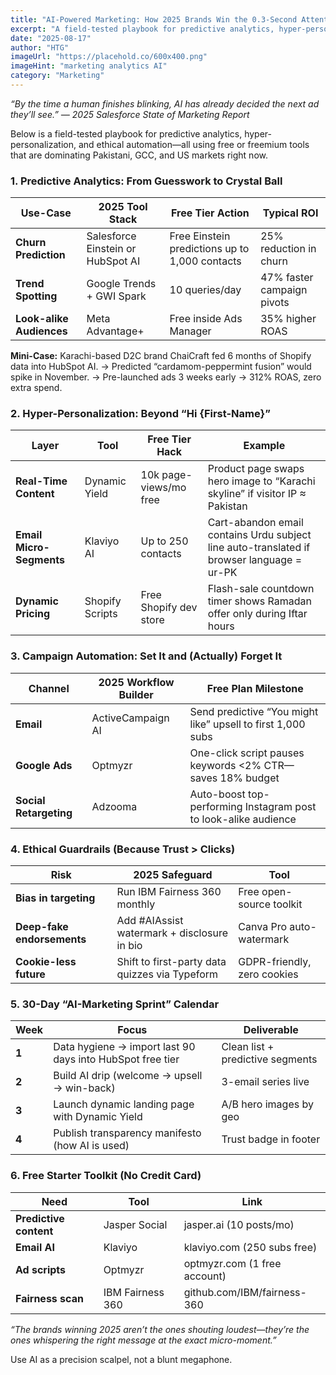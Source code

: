 ```yaml
---
title: "AI-Powered Marketing: How 2025 Brands Win the 0.3-Second Attention Span"
excerpt: "A field-tested playbook for predictive analytics, hyper-personalization, and ethical automation using free or freemium tools."
date: "2025-08-17"
author: "HTG"
imageUrl: "https://placehold.co/600x400.png"
imageHint: "marketing analytics AI"
category: "Marketing"
---
```


*“By the time a human finishes blinking, AI has already decided the next ad they’ll see.” — 2025 Salesforce State of Marketing Report*

Below is a field-tested playbook for predictive analytics, hyper-personalization, and ethical automation—all using free or freemium tools that are dominating Pakistani, GCC, and US markets right now.

### 1. Predictive Analytics: From Guesswork to Crystal Ball

| Use-Case              | 2025 Tool Stack               | Free Tier Action                             | Typical ROI                  |
|-----------------------|-------------------------------|----------------------------------------------|------------------------------|
| **Churn Prediction**  | Salesforce Einstein or HubSpot AI | Free Einstein predictions up to 1,000 contacts | 25% reduction in churn       |
| **Trend Spotting**    | Google Trends + GWI Spark       | 10 queries/day                               | 47% faster campaign pivots   |
| **Look-alike Audiences**| Meta Advantage+                 | Free inside Ads Manager                      | 35% higher ROAS              |

**Mini-Case:**
Karachi-based D2C brand ChaiCraft fed 6 months of Shopify data into HubSpot AI.
→ Predicted “cardamom-peppermint fusion” would spike in November.
→ Pre-launched ads 3 weeks early → 312% ROAS, zero extra spend.

### 2. Hyper-Personalization: Beyond “Hi {First-Name}”

| Layer                   | Tool             | Free Tier Hack                                  | Example                                                                          |
|-------------------------|------------------|-------------------------------------------------|----------------------------------------------------------------------------------|
| **Real-Time Content**   | Dynamic Yield    | 10k page-views/mo free                          | Product page swaps hero image to “Karachi skyline” if visitor IP ≈ Pakistan      |
| **Email Micro-Segments**| Klaviyo AI       | Up to 250 contacts                              | Cart-abandon email contains Urdu subject line auto-translated if browser language = ur-PK |
| **Dynamic Pricing**     | Shopify Scripts  | Free Shopify dev store                          | Flash-sale countdown timer shows Ramadan offer only during Iftar hours           |

### 3. Campaign Automation: Set It and (Actually) Forget It

| Channel               | 2025 Workflow Builder | Free Plan Milestone                                              |
|-----------------------|-----------------------|------------------------------------------------------------------|
| **Email**             | ActiveCampaign AI     | Send predictive “You might like” upsell to first 1,000 subs       |
| **Google Ads**        | Optmyzr               | One-click script pauses keywords <2% CTR—saves 18% budget        |
| **Social Retargeting**| Adzooma               | Auto-boost top-performing Instagram post to look-alike audience |

### 4. Ethical Guardrails (Because Trust > Clicks)

| Risk                      | 2025 Safeguard                                | Tool                               |
|---------------------------|-----------------------------------------------|------------------------------------|
| **Bias in targeting**     | Run IBM Fairness 360 monthly                  | Free open-source toolkit           |
| **Deep-fake endorsements**| Add #AIAssist watermark + disclosure in bio   | Canva Pro auto-watermark           |
| **Cookie-less future**    | Shift to first-party data quizzes via Typeform| GDPR-friendly, zero cookies        |

### 5. 30-Day “AI-Marketing Sprint” Calendar

| Week | Focus                                                 | Deliverable                                |
|------|-------------------------------------------------------|--------------------------------------------|
| **1**  | Data hygiene → import last 90 days into HubSpot free tier | Clean list + predictive segments           |
| **2**  | Build AI drip (welcome → upsell → win-back)         | 3-email series live                        |
| **3**  | Launch dynamic landing page with Dynamic Yield        | A/B hero images by geo                     |
| **4**  | Publish transparency manifesto (how AI is used)     | Trust badge in footer                      |

### 6. Free Starter Toolkit (No Credit Card)

| Need                 | Tool             | Link                                    |
|----------------------|------------------|-----------------------------------------|
| **Predictive content** | Jasper Social    | jasper.ai (10 posts/mo)                 |
| **Email AI**         | Klaviyo          | klaviyo.com (250 subs free)             |
| **Ad scripts**       | Optmyzr          | optmyzr.com (1 free account)            |
| **Fairness scan**    | IBM Fairness 360 | github.com/IBM/fairness-360             |

*“The brands winning 2025 aren’t the ones shouting loudest—they’re the ones whispering the right message at the exact micro-moment.”*

Use AI as a precision scalpel, not a blunt megaphone.
